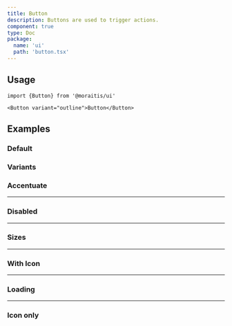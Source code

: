 ```yaml
---
title: Button
description: Buttons are used to trigger actions.
component: true
type: Doc
package:
  name: 'ui'
  path: 'button.tsx'
---
```


<ComponentExample src="/components/examples/button/demo.tsx">
  <ButtonDemo />
</ComponentExample>

## Usage

```tsx
import {Button} from '@moraitis/ui'
```

```tsx
<Button variant="outline">Button</Button>
```

## Examples

### Default

<ComponentExample src="/components/examples/button/demo.tsx">
  <ButtonDemo />
</ComponentExample>

### Variants

<ComponentExample src="/components/examples/button/variants.tsx">
  <ButtonVariants />
</ComponentExample>

### Accentuate

<ComponentExample src="/components/examples/button/accentuate.tsx">
  <ButtonAccentuate />
</ComponentExample>

---

### Disabled

<ComponentExample src="/components/examples/button/disabled.tsx">
  <ButtonDisabled />
</ComponentExample>

---

### Sizes

<ComponentExample src="/components/examples/button/sizes.tsx">
  <ButtonSizes />
</ComponentExample>

---

### With Icon

<ComponentExample src="/components/examples/button/with-icon.tsx">
  <ButtonWithIcon />
</ComponentExample>

---

### Loading

<ComponentExample src="/components/examples/button/loading.tsx">
  <ButtonLoading />
</ComponentExample>

---

### Icon only

<ComponentExample src="/components/examples/button/icon-only.tsx">
  <ButtonIconOnly />
</ComponentExample>
